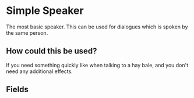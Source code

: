 
# Simple Speaker

The most basic speaker. This can be used for dialogues which is spoken by the same person.

## How could this be used?

If you need something quickly like when talking to a hay bale, and you don't need any additional effects.

## Fields

<SpeakersField/>
